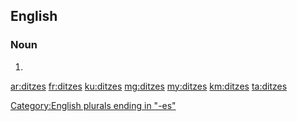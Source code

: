 ==English==

===Noun===
{{head|en|noun plural form}}

# {{plural of|ditz|lang=en}}

[[Category:English plurals ending in "-es"]]

[[ar:ditzes]]
[[fr:ditzes]]
[[ku:ditzes]]
[[mg:ditzes]]
[[my:ditzes]]
[[km:ditzes]]
[[ta:ditzes]]